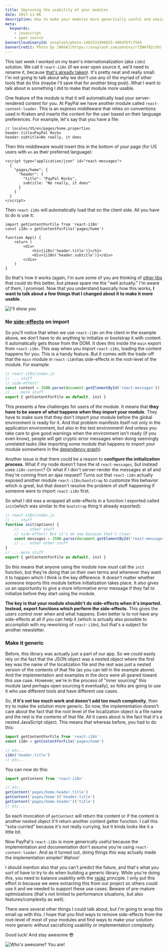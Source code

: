 ```yaml
---
title: Improving the usability of your modules
date: 2017-11-06
description: How to make your modules more generically useful and easier to test.
meta:
  keywords:
    - javascript
    - open source
bannerCloudinaryId: unsplash/photo-1462331940025-496dfbfc7564
bannerCredit: Photo by [NASA](https://unsplash.com/photos/rTZW4f02zY8)
---
```


This last week I worked on my team's internationalization (aka `i18n`) solution.
We call it `react-i18n` (if we ever open source it, we'll need to rename it,
because [that's already taken](https://www.npmjs.com/package/react-i18n)). It's
pretty neat and really small. I'm not going to talk about why we don't use any
of the myriad of other tools that do this (maybe I'll save that for another blog
post). What I want to talk about is something I did to make that module more
usable.

One feature of the module is that it will automatically load your
server-rendered content for you. At PayPal we have another module called
`react-content-loader`. This is an express middleware that relies on conventions
used in Kraken and inserts the content for the user based on their language
preferences. For example, let's say that you have a file:

```
// locales/US/en/pages/home.properties
header.title=PayPal Rocks
header.subtitle=No really, it does
```

Then this middleware would insert this in the bottom of your page (for US users
with `en` as their preferred language):

```
<script type="application/json" id="react-messages">
  {
    "pages/home": {
      "header": {
        "title": "PayPal Rocks",
        subtitle: "No really, it does"
      }
    }
  }
</script>
```

Then `react-i18n` will automatically load that on the client side. All you have
to do is use it:

```tsx
import getContentForFile from 'react-i18n'
const i18n = getContentForFile('pages/home')

function App() {
	return (
		<div>
			<h1>{i18n('header.title')}</h1>
			<div>{i18n('header.subtitle')}</div>
		</div>
	)
}
```

So that's how it works (again, I'm sure some of you are thinking of
[other libs](https://www.npmjs.com/search?q=react%20i18n) that could do this
better, but please spare me the "well actually." I'm aware of them, I promise).
Now that you understand basically how this works, **I want to talk about a few
things that I changed about it to make it more usable**.

![I'll show you](https://res.cloudinary.com/kentcdodds-com/image/upload/v1625032940/kentcdodds.com/content/blog/improving-the-usability-of-your-modules/0.gif)

### No [side-effects](https://en.wikipedia.org/wiki/Side_effect_%28computer_science%29) on import

So you'll notice that when we use `react-i18n` on the client in the example
above, we don't have to do anything to initialize or bootstrap it with content.
It automatically gets those from the DOM. It does this inside the `main` export
from `react-i18n`. This way when you import `react-i18n`, loading the content
happens for you. This is a handy feature. But it comes with the trade-off that
the `main` module in `react-i18n`has side-effects in the root-level of the
module. For example:

```js
// react-i18n/index.js
// ... stuff
// side-effect!
const content = JSON.parse(document.getElementById('react-messages'))
// ... more stuff
export { getContentForFile as default, init }
```

This presents a few challenges for users of the module. It means that **they
have to be aware of what happens when they import your module**. They have to
make sure that they don't import your module before the global environment is
ready for it. And that problem manifests itself not only in the application
environment, but also in the test environment! And unless you take care to give
good warnings when the environment isn't ready (if you even know), people will
get cryptic error messages when doing seemingly unrelated tasks (like importing
some module that happens to import your module somewhere in the
[dependency graph](https://twitter.com/kentcdodds/status/922114804038303745)).

Another issue is that there could be a reason to **configure the initialization
process**. What if my node doesn't have the id `react-messages`, but instead
uses `i18n-content`? Or what if I don't server-render the messages at all and
they're coming from an ajax request? Turns out that `react-i18n` actually
exposed another module `react-i18n/bootstrap` to customize this behavior which
is great, but that doesn't resolve the problem of stuff happening if someone
were to import `react-i18n` first.

So what I did was a wrapped all side-effects in a function I exported called
`init`(which was similar to the `bootstrap` thing it already exported):

```js
// react-i18n/index.js
// ... stuff
function init(options) {
	// ... other stuff
	// side-effect! But it's ok now because that's clear
	const messages = JSON.parse(document.getElementById('react-messages'))
	// ... other other stuff
}
// ... more stuff
export { getContentForFile as default, init }
```

So this means that anyone using the module now _must_ call the `init` function,
but they're doing that on their own terms and whenever they want it to happen
which I think is the key difference. It doesn't matter whether someone imports
this module before initialization takes place. It also gives us an opportunity
to give a more informative error message if they fail to initialize before they
start using the module.

**The key is that your module shouldn't do side-effects when it's imported.
Instead, export functions which perform the side-effects.** This gives the users
control over when and what happens. Even better is to not have any side-effects
at all if you can help it (which is actually also possible to accomplish with my
reworking of `react-i18n`), but that's a subject for another newsletter.

### Make it generic

Before, this library was actually just a part of our app. So we could easily
rely on the fact that the JSON object was a nested object where the first key
was the name of the localization file and the rest was just a nested version of
the contents of that file (as you can tell in the example above). And the
implementation and examples in the docs were all geared toward this use case.
However, we're in the process of "inner sourcing" this module (and perhaps open
sourcing it eventually), so folks are going to use it who use different tools
and have different use cases.

So, **if it's not too much work and doesn't add too much complexity**, then try
to make the solution more generic. So now, the implementation doesn't care about
the fact that the root level of the localization object is a file name and the
rest is the contents of that file. All it cares about is the fact that it's a
nested JavaScript object. This means that whereas before, you had to do this:

```js
import getContentForFile from 'react-i18n'
const i18n = getContentForFile('pages/home')

// etc...
i18n('header.title')
// etc...
```

You can now do this:

```js
import getContent from 'react-i18n'

// etc...
getContent('pages/home.header.title')
getContent('pages/home')('header.title')
getContent('pages/home.header')('title')
// etc...
```

So each invocation of `getContent` will return the content or if the content is
another nested object it'll return another content getter function. I call this
"sota-curried" because it's not really currying, but it kinda looks like it a
little bit.

Now PayPal's `react-i18n` is more generically useful because the implementation
and documentation don't assume you're using `react-content-loader`. And as it
turned out, doing things this way actually made the implementation simpler!
Wahoo!

I should mention also that you can't predict the future, and that's what you
sort of have to try to do when building a generic library. While you're doing
this, you need to balance usability with the
[`YAGNI`](https://martinfowler.com/bliki/Yagni.html) principle. I only put this
effort in because we were extracting this from our project so others could use
it and we needed to support these use cases. Beware of pre-mature optimizations
(that's not limited to performance situations, but also features/complexity as
well).

There were several other things I could talk about, but I'm going to wrap this
email up with this. I hope that you find ways to remove side-effects from the
root-level of most of your modules and find ways to make your solution more
generic without sacraficing usability or implementation complexity.

Good luck! And stay awesome 😎

![Who's awesome? You are!](https://res.cloudinary.com/kentcdodds-com/image/upload/v1625032942/kentcdodds.com/content/blog/improving-the-usability-of-your-modules/1.gif)
